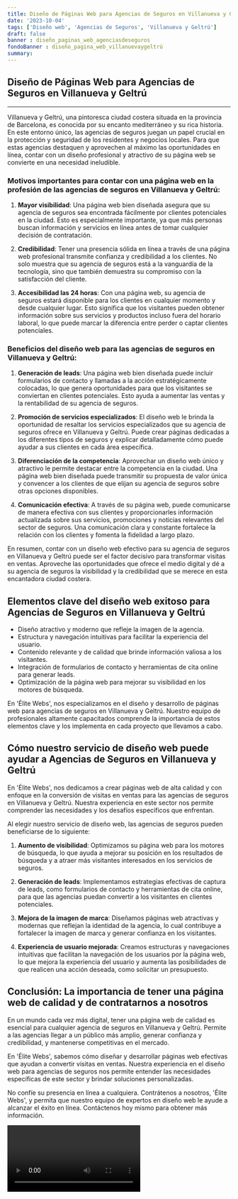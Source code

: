 ```yaml
---
title: Diseño de Páginas Web para Agencias de Seguros en Villanueva y Geltrú
date: '2023-10-04'
tags: ['Diseño web', 'Agencias de Seguros', 'Villanueva y Geltrú']
draft: false
banner : diseño_paginas_web_agenciasdeseguros
fondoBanner : diseño_pagina_web_villanuevaygeltrú
summary: 
---
```


## Diseño de Páginas Web para Agencias de Seguros en Villanueva y Geltrú

---

Villanueva y Geltrú, una pintoresca ciudad costera situada en la provincia de Barcelona, es conocida por su encanto mediterráneo y su rica historia. En este entorno único, las agencias de seguros juegan un papel crucial en la protección y seguridad de los residentes y negocios locales. Para que estas agencias destaquen y aprovechen al máximo las oportunidades en línea, contar con un diseño profesional y atractivo de su página web se convierte en una necesidad ineludible.

### Motivos importantes para contar con una página web en la profesión de las agencias de seguros en Villanueva y Geltrú:

1. **Mayor visibilidad**: Una página web bien diseñada asegura que su agencia de seguros sea encontrada fácilmente por clientes potenciales en la ciudad. Esto es especialmente importante, ya que más personas buscan información y servicios en línea antes de tomar cualquier decisión de contratación.

2. **Credibilidad**: Tener una presencia sólida en línea a través de una página web profesional transmite confianza y credibilidad a los clientes. No solo muestra que su agencia de seguros está a la vanguardia de la tecnología, sino que también demuestra su compromiso con la satisfacción del cliente.

3. **Accesibilidad las 24 horas**: Con una página web, su agencia de seguros estará disponible para los clientes en cualquier momento y desde cualquier lugar. Esto significa que los visitantes pueden obtener información sobre sus servicios y productos incluso fuera del horario laboral, lo que puede marcar la diferencia entre perder o captar clientes potenciales.

### Beneficios del diseño web para las agencias de seguros en Villanueva y Geltrú:

1. **Generación de leads**: Una página web bien diseñada puede incluir formularios de contacto y llamadas a la acción estratégicamente colocadas, lo que genera oportunidades para que los visitantes se conviertan en clientes potenciales. Esto ayuda a aumentar las ventas y la rentabilidad de su agencia de seguros.

2. **Promoción de servicios especializados**: El diseño web le brinda la oportunidad de resaltar los servicios especializados que su agencia de seguros ofrece en Villanueva y Geltrú. Puede crear páginas dedicadas a los diferentes tipos de seguros y explicar detalladamente cómo puede ayudar a sus clientes en cada área específica.

3. **Diferenciación de la competencia**: Aprovechar un diseño web único y atractivo le permite destacar entre la competencia en la ciudad. Una página web bien diseñada puede transmitir su propuesta de valor única y convencer a los clientes de que elijan su agencia de seguros sobre otras opciones disponibles.

4. **Comunicación efectiva**: A través de su página web, puede comunicarse de manera efectiva con sus clientes y proporcionarles información actualizada sobre sus servicios, promociones y noticias relevantes del sector de seguros. Una comunicación clara y constante fortalece la relación con los clientes y fomenta la fidelidad a largo plazo.

En resumen, contar con un diseño web efectivo para su agencia de seguros en Villanueva y Geltrú puede ser el factor decisivo para transformar visitas en ventas. Aproveche las oportunidades que ofrece el medio digital y dé a su agencia de seguros la visibilidad y la credibilidad que se merece en esta encantadora ciudad costera.

<GifSeo />

<Cta />

## Elementos clave del diseño web exitoso para Agencias de Seguros en Villanueva y Geltrú

- Diseño atractivo y moderno que refleje la imagen de la agencia.
- Estructura y navegación intuitivas para facilitar la experiencia del usuario.
- Contenido relevante y de calidad que brinde información valiosa a los visitantes.
- Integración de formularios de contacto y herramientas de cita online para generar leads.
- Optimización de la página web para mejorar su visibilidad en los motores de búsqueda.

En 'Élite Webs', nos especializamos en el diseño y desarrollo de páginas web para agencias de seguros en Villanueva y Geltrú. Nuestro equipo de profesionales altamente capacitados comprende la importancia de estos elementos clave y los implementa en cada proyecto que llevamos a cabo.

## Cómo nuestro servicio de diseño web puede ayudar a Agencias de Seguros en Villanueva y Geltrú

En 'Élite Webs', nos dedicamos a crear páginas web de alta calidad y con enfoque en la conversión de visitas en ventas para las agencias de seguros en Villanueva y Geltrú. Nuestra experiencia en este sector nos permite comprender las necesidades y los desafíos específicos que enfrentan.

Al elegir nuestro servicio de diseño web, las agencias de seguros pueden beneficiarse de lo siguiente:

1. **Aumento de visibilidad**: Optimizamos su página web para los motores de búsqueda, lo que ayuda a mejorar su posición en los resultados de búsqueda y a atraer más visitantes interesados en los servicios de seguros.

2. **Generación de leads**: Implementamos estrategias efectivas de captura de leads, como formularios de contacto y herramientas de cita online, para que las agencias puedan convertir a los visitantes en clientes potenciales.

3. **Mejora de la imagen de marca**: Diseñamos páginas web atractivas y modernas que reflejan la identidad de la agencia, lo cual contribuye a fortalecer la imagen de marca y generar confianza en los visitantes.

4. **Experiencia de usuario mejorada**: Creamos estructuras y navegaciones intuitivas que facilitan la navegación de los usuarios por la página web, lo que mejora la experiencia del usuario y aumenta las posibilidades de que realicen una acción deseada, como solicitar un presupuesto.

## Conclusión: La importancia de tener una página web de calidad y de contratarnos a nosotros

En un mundo cada vez más digital, tener una página web de calidad es esencial para cualquier agencia de seguros en Villanueva y Geltrú. Permite a las agencias llegar a un público más amplio, generar confianza y credibilidad, y mantenerse competitivas en el mercado.

En 'Élite Webs', sabemos cómo diseñar y desarrollar páginas web efectivas que ayudan a convertir visitas en ventas. Nuestra experiencia en el diseño web para agencias de seguros nos permite entender las necesidades específicas de este sector y brindar soluciones personalizadas.

No confíe su presencia en línea a cualquiera. Contrátenos a nosotros, 'Élite Webs', y permita que nuestro equipo de expertos en diseño web le ayude a alcanzar el éxito en línea. Contáctenos hoy mismo para obtener más información.

<Video />

<CtaBot job='Agencias de Seguros' city='Villanueva y Geltrú'/>

<Gmaps query='Villanueva y Geltrú+españa+maps' />